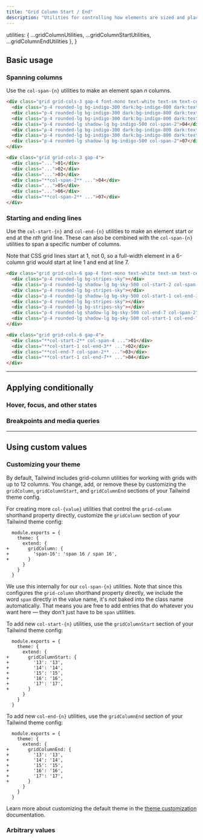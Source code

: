 ```yaml
---
title: "Grid Column Start / End"
description: "Utilities for controlling how elements are sized and placed across grid columns."
---
```



  utilities: { ...gridColumnUtilities, ...gridColumnStartUtilities, ...gridColumnEndUtilities },
}

## Basic usage

### Spanning columns

Use the `col-span-{n}` utilities to make an element span _n_ columns.

```html {{ example: true }}
<div class="grid grid-cols-3 gap-4 font-mono text-white text-sm text-center font-bold leading-6">
  <div class="p-4 rounded-lg bg-indigo-300 dark:bg-indigo-800 dark:text-indigo-400">01</div>
  <div class="p-4 rounded-lg bg-indigo-300 dark:bg-indigo-800 dark:text-indigo-400">02</div>
  <div class="p-4 rounded-lg bg-indigo-300 dark:bg-indigo-800 dark:text-indigo-400">03</div>
  <div class="p-4 rounded-lg shadow-lg bg-indigo-500 col-span-2">04</div>
  <div class="p-4 rounded-lg bg-indigo-300 dark:bg-indigo-800 dark:text-indigo-400">05</div>
  <div class="p-4 rounded-lg bg-indigo-300 dark:bg-indigo-800 dark:text-indigo-400">06</div>
  <div class="p-4 rounded-lg shadow-lg bg-indigo-500 col-span-2">07</div>
</div>
```

```html
<div class="grid grid-cols-3 gap-4">
  <div class="...">01</div>
  <div class="...">02</div>
  <div class="...">03</div>
  <div class="**col-span-2** ...">04</div>
  <div class="...">05</div>
  <div class="...">06</div>
  <div class="**col-span-2** ...">07</div>
</div>
```

### Starting and ending lines

Use the `col-start-{n}` and `col-end-{n}` utilities to make an element start or end at the _nth_ grid line. These can also be combined with the `col-span-{n}` utilities to span a specific number of columns.

Note that CSS grid lines start at 1, not 0, so a full-width element in a 6-column grid would start at line 1 and end at line 7.

```html {{ example: true }}
<div class="grid grid-cols-6 gap-4 font-mono text-white text-sm text-center font-bold leading-6">
  <div class="p-4 rounded-lg bg-stripes-sky"></div>
  <div class="p-4 rounded-lg shadow-lg bg-sky-500 col-start-2 col-span-4">01</div>
  <div class="p-4 rounded-lg bg-stripes-sky"></div>
  <div class="p-4 rounded-lg shadow-lg bg-sky-500 col-start-1 col-end-3">02</div>
  <div class="p-4 rounded-lg bg-stripes-sky"></div>
  <div class="p-4 rounded-lg bg-stripes-sky"></div>
  <div class="p-4 rounded-lg shadow-lg bg-sky-500 col-end-7 col-span-2">03</div>
  <div class="p-4 rounded-lg shadow-lg bg-sky-500 col-start-1 col-end-7">04</div>
</div>
```

```html
<div class="grid grid-cols-6 gap-4">
  <div class="**col-start-2** col-span-4 ...">01</div>
  <div class="**col-start-1 col-end-3** ...">02</div>
  <div class="**col-end-7 col-span-2** ...">03</div>
  <div class="**col-start-1 col-end-7** ...">04</div>
</div>
```

---

## <Heading ignore>Applying conditionally</Heading>

### <Heading ignore>Hover, focus, and other states</Heading>

<HoverFocusAndOtherStates defaultClass="col-span-2" featuredClass="col-span-6" />

### <Heading ignore>Breakpoints and media queries</Heading>

<BreakpointsAndMediaQueries defaultClass="col-span-2" featuredClass="col-span-6" />

---

## Using custom values

### Customizing your theme

By default, Tailwind includes grid-column utilities for working with grids with up to 12 columns. You change, add, or remove these by customizing the `gridColumn`, `gridColumnStart`, and `gridColumnEnd` sections of your Tailwind theme config.

For creating more `col-{value}` utilities that control the `grid-column` shorthand property directly, customize the `gridColumn` section of your Tailwind theme config:

```diff-js {{ filename: 'tailwind.config.js' }}
  module.exports = {
    theme: {
      extend: {
+       gridColumn: {
+         'span-16': 'span 16 / span 16',
+       }
      }
    }
  }
```

We use this internally for our `col-span-{n}` utilities. Note that since this configures the `grid-column` shorthand property directly, we include the word `span` directly in the value name, it's _not_ baked into the class name automatically. That means you are free to add entries that do whatever you want here — they don't just have to be `span` utilities.

To add new `col-start-{n}` utilities, use the `gridColumnStart` section of your Tailwind theme config:

```diff-js {{ filename: 'tailwind.config.js' }}
  module.exports = {
    theme: {
      extend: {
+       gridColumnStart: {
+         '13': '13',
+         '14': '14',
+         '15': '15',
+         '16': '16',
+         '17': '17',
+       }
      }
    }
  }
```

To add new `col-end-{n}` utilities, use the `gridColumnEnd` section of your Tailwind theme config:

```diff-js {{ filename: 'tailwind.config.js' }}
  module.exports = {
    theme: {
      extend: {
+       gridColumnEnd: {
+         '13': '13',
+         '14': '14',
+         '15': '15',
+         '16': '16',
+         '17': '17',
+       }
      }
    }
  }
```

Learn more about customizing the default theme in the [theme customization](/docs/theme#customizing-the-default-theme) documentation.

### Arbitrary values

<ArbitraryValues property="grid-column/grid-column-start/grid-column-end" featuredClass="col-[16_/_span_16]" />
